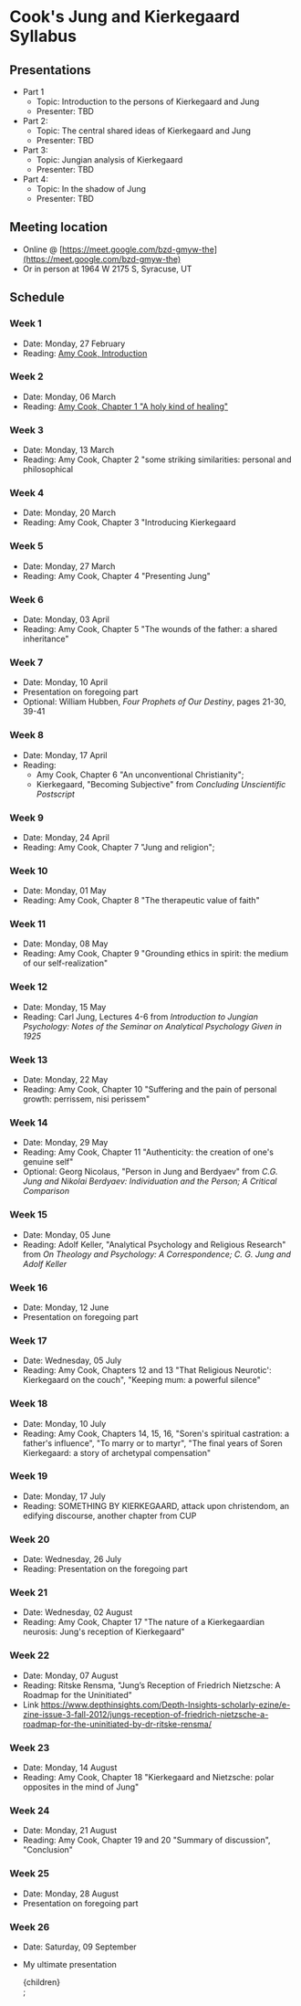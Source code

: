 
# Cook's Jung and Kierkegaard Syllabus

## Presentations
- Part 1
    - Topic: Introduction to the persons of Kierkegaard and Jung
    - Presenter: TBD
- Part 2:
    - Topic: The central shared ideas of Kierkegaard and Jung
    - Presenter: TBD
- Part 3:
    - Topic: Jungian analysis of Kierkegaard
    - Presenter: TBD
- Part 4:
    - Topic: In the shadow of Jung
    - Presenter: TBD

## Meeting location
- Online @ [https://meet.google.com/bzd-gmyw-the](https://meet.google.com/bzd-gmyw-the)
- Or in person at 1964 W 2175 S, Syracuse, UT

## Schedule
### Week 1
- Date: Monday, 27 February
- Reading: [Amy Cook, Introduction ](week1/cook_introduction)

### Week 2
- Date: Monday, 06 March
- Reading: [Amy Cook, Chapter 1 "A holy kind of healing"](week2/cook_chapter1)

### Week 3
- Date: Monday, 13 March
- Reading: Amy Cook, Chapter 2 "some striking similarities: personal and philosophical

### Week 4
- Date: Monday, 20 March
- Reading: Amy Cook, Chapter 3 "Introducing Kierkegaard

### Week 5
- Date: Monday, 27 March
- Reading: Amy Cook, Chapter 4 "Presenting Jung"

### Week 6
- Date: Monday, 03 April
- Reading: Amy Cook, Chapter 5 "The wounds of the father: a shared inheritance"

### Week 7
- Date: Monday, 10 April
- Presentation on foregoing part
- Optional: William Hubben, _Four Prophets of Our Destiny_, pages 21-30, 39-41

### Week 8
- Date: Monday, 17 April
- Reading: 
    - Amy Cook, Chapter 6 "An unconventional Christianity"; 
    - Kierkegaard, "Becoming Subjective" from _Concluding Unscientific Postscript_  

### Week 9
- Date: Monday, 24 April
- Reading: Amy Cook, Chapter 7 "Jung and religion";

### Week 10
- Date: Monday, 01 May
- Reading: Amy Cook, Chapter 8 "The therapeutic value of faith"

### Week 11
- Date: Monday, 08 May
- Reading: Amy Cook, Chapter 9 "Grounding ethics in spirit: the medium of our self-realization"

### Week 12
- Date: Monday, 15 May
- Reading: Carl Jung, Lectures 4-6 from _Introduction to Jungian Psychology: Notes of the Seminar on Analytical Psychology Given in 1925_

### Week 13
- Date: Monday, 22 May
- Reading: Amy Cook, Chapter 10 "Suffering and the pain of personal growth: perrissem, nisi perissem"

### Week 14
- Date: Monday, 29 May
- Reading: Amy Cook, Chapter 11 "Authenticity: the creation of one's genuine self"
- Optional: Georg Nicolaus, "Person in Jung and Berdyaev" from _C.G. Jung and Nikolai Berdyaev: Individuation and the Person; A Critical Comparison_

### Week 15
- Date: Monday, 05 June
- Reading: Adolf Keller, "Analytical Psychology and Religious Research" from _On Theology and Psychology: A Correspondence; C. G. Jung and Adolf Keller_

### Week 16
- Date: Monday, 12 June
- Presentation on foregoing part

### Week 17
- Date: Wednesday, 05 July
- Reading: Amy Cook, Chapters 12 and 13 "That Religious Neurotic': Kierkegaard on the couch", "Keeping mum: a powerful silence"

### Week 18
- Date: Monday, 10 July
- Reading: Amy Cook, Chapters 14, 15, 16, "Soren's spiritual castration: a father's influence", "To marry or to martyr", "The final years of Soren Kierkegaard: a story of archetypal compensation"

### Week 19
- Date: Monday, 17 July
- Reading: SOMETHING BY KIERKEGAARD, attack upon christendom, an edifying discourse, another chapter from CUP

### Week 20
- Date: Wednesday, 26 July
- Reading: Presentation on the foregoing part

### Week 21
- Date: Wednesday, 02 August
- Reading: Amy Cook, Chapter 17 "The nature of a Kierkegaardian neurosis: Jung's reception of Kierkegaard"

### Week 22
- Date: Monday, 07 August 
- Reading: Ritske Rensma, "Jung’s Reception of Friedrich Nietzsche: A Roadmap for the Uninitiated"
- Link https://www.depthinsights.com/Depth-Insights-scholarly-ezine/e-zine-issue-3-fall-2012/jungs-reception-of-friedrich-nietzsche-a-roadmap-for-the-uninitiated-by-dr-ritske-rensma/

### Week 23
- Date: Monday, 14 August
- Reading: Amy Cook, Chapter 18 "Kierkegaard and Nietzsche: polar opposites in the mind of Jung"

### Week 24
- Date: Monday, 21 August
- Reading: Amy Cook, Chapter 19 and 20 "Summary of discussion", "Conclusion"

### Week 25
- Date: Monday, 28 August
- Presentation on foregoing part

### Week 26
- Date: Saturday, 09 September
- My ultimate presentation

    <SeminarTemplate>
        <div className=" w-full mx-auto prose">
            {children}
        </div>
    </SeminarTemplate>; 